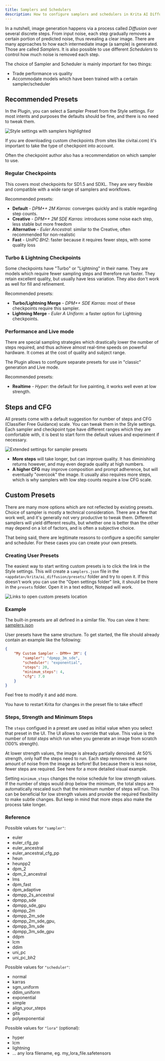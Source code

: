 ```yaml
---
title: Samplers and Schedulers
description: How to configure samplers and schedulers in Krita AI Diffusion
---
```



In a nutshell, image generation happens via a process called *Diffusion* over
several discrete steps. From input noise, each step gradually removes a certain
portion of predicted noise, thus revealing a clear image. There are many
approaches to how each intermediate image (a sample) is generated. Those are
called *Samplers*. It is also possible to use different *Schedulers* to control
how much noise is removed each step.

The choice of Sampler and Scheduler is mainly important for two things:
* Trade performance vs quality
* Accommodate models which have been trained with a certain sampler/scheduler

## Recommended Presets

In the Plugin, you can select a Sampler Preset from the Style settings. For most
intents and purposes the defaults should be fine, and there is no need to tweak
them.

![Style settings with samplers highlighted](../../assets/samplers/sampler-settings.png)

If you are downloading custom checkpoints (from sites like <ExternalLink href="https://civitai.com/">civitai.com</ExternalLink>)
it's important to take the type of checkpoint into account.

<Aside type="note">
Often the checkpoint author also has a recommendation on which sampler to use.
</Aside>

### Regular Checkpoints

This covers most checkpoints for SD1.5 and SDXL. They are very flexible and
compatible with a wide range of samplers and workflows.

Recommended presets:
* **Default** - *DPM++ 2M Karras*: converges quickly and is stable regarding step counts.
* **Creative** - *DPM++ 2M SDE Karras*: introduces some noise each step, less stable but more freedom
* **Alternative** - *Euler Ancestral*: similar to the Creative, often recommended for non-realistic
* **Fast** - *UniPC BH2*: faster because it requires fewer steps, with some quality loss

### Turbo & Lightning Checkpoints

Some checkpoints have "Turbo" or "Lightning" in their name. They are models which require fewer sampling steps
and therefore run faster. They retain excellent quality, but usually have less
variation. They also don't work as
well for fill and refinement.

Recommended presets:
* **Turbo/Lightning Merge** - *DPM++ SDE Karras*: most of these checkpoints require this sampler.
* **Lightning Merge** - *Euler A Uniform*: a faster option for Lightning checkpoints.

### Performance and Live mode

There are special sampling strategies which drastically lower the number of
steps required, and thus achieve almost real-time speeds on powerful hardware.
It comes at the cost of quality and subject range.

The Plugin allows to configure separate presets for use in "classic" generation
and Live mode.

Recommended presets:
* **Realtime** - *Hyper*: the default for live painting, it works well even at low strength.


## Steps and CFG

All presets come with a default suggestion for number of steps and CFG
(Classifier Free Guidance) scale. You can tweak them in the Style settings. Each
sampler and checkpoint type have different ranges which they are comfortable
with, it is best to start form the default values and experiment if necessary.

![Extended settings for sampler presets](../../assets/samplers/sampler-presets.png)

* **More steps** will take longer, but can improve quality. It has diminishing
  returns however, and may even degrade quality at high numbers.
* **A higher CFG** may improve composition and prompt adherence, but will
  eventually "overcook" the image. It usually also requires more steps, which is
  why samplers with low step counts require a low CFG scale.


## Custom Presets

There are many more options which are not reflected by existing presets. Choice
of sampler is mostly a technical consideration. There are a few that work well,
and it's generally not very productive to tweak them. Different samplers will
yield different results, but whether one is better than the other may depend on
a lot of factors, and is often a subjective choice.

That being said, there are legitimate reasons to configure a specific sampler
and scheduler. For these cases you can create your own presets.

### Creating User Presets

The easiest way to start writing custom presets is to click the link in the
Style settings. This will create a `samplers.json` file in the
`<appdata>/krita/ai_diffusion/presets/` folder and try to open it. If this
doesn't work you can use the "Open settings folder" link, it should be there in
the `presets` folder. Open it in a text editor, Notepad will work.

![Links to open custom presets location](../../assets/samplers/custom-presets.png)

### Example

The built-in presets are all defined in a similar file. You can view it here:
[samplers.json](https://github.com/Acly/krita-ai-diffusion/blob/main/ai_diffusion/presets/samplers.json)

User presets have the same structure. To get started, the file should already
contain an example like the following:
```json
{
    "My Custom Sampler - DPM++ 3M": {
        "sampler": "dpmpp_3m_sde",
        "scheduler": "exponential",
        "steps": 20,
        "minimum_steps": 4,
        "cfg": 7.0
    }
}
```

Feel free to modify it and add more.

<Aside type="caution">
You have to restart Krita for changes in the preset file to take effect!
</Aside>

### Steps, Strength and Minimum Steps

The `steps` configued in a preset are used as initial value when you select that
preset in the UI. The UI allows to override that value. This value is the number
of _total steps_ which run when you generate an image from scratch (100%
strength).

At lower strength values, the image is already partially denoised. At 50%
strength, only half the steps need to run. Each step removes the same amount of
noise from the image as before! But because there is less noise, fewer steps are
required. <ExternalLink href="https://invoke-ai.github.io/InvokeAI/features/IMG2IMG/">See here</ExternalLink> for
a more detailed visual example.

Setting `minimum_steps` changes the noise schedule for low strength values. If
the number of steps would drop below the minimum, the total steps are
automatically rescaled such that the minimum number of steps will run. This can
be beneficial for low strength values and provide the required flexibility to
make subtle changes. But keep in mind that more steps also make the process take
longer.

### Reference

Possible values for `"sampler"`:
* euler
* euler_cfg_pp
* euler_ancestral
* euler_ancestral_cfg_pp
* heun
* heunpp2
* dpm_2
* dpm_2_ancestral
* lms
* dpm_fast
* dpm_adaptive
* dpmpp_2s_ancestral
* dpmpp_sde
* dpmpp_sde_gpu
* dpmpp_2m
* dpmpp_2m_sde
* dpmpp_2m_sde_gpu,
* dpmpp_3m_sde
* dpmpp_3m_sde_gpu
* ddpm
* lcm
* ddim
* uni_pc
* uni_pc_bh2

Possible values for `"scheduler"`:
* normal
* karras
* sgm_uniform
* ddim_uniform
* exponential
* simple
* align_your_steps
* gits
* polyexponential

Possible values for `"lora"` (optional):
* hyper
* lcm
* lightning
* ... any lora filename, eg. my_lora_file.safetensors